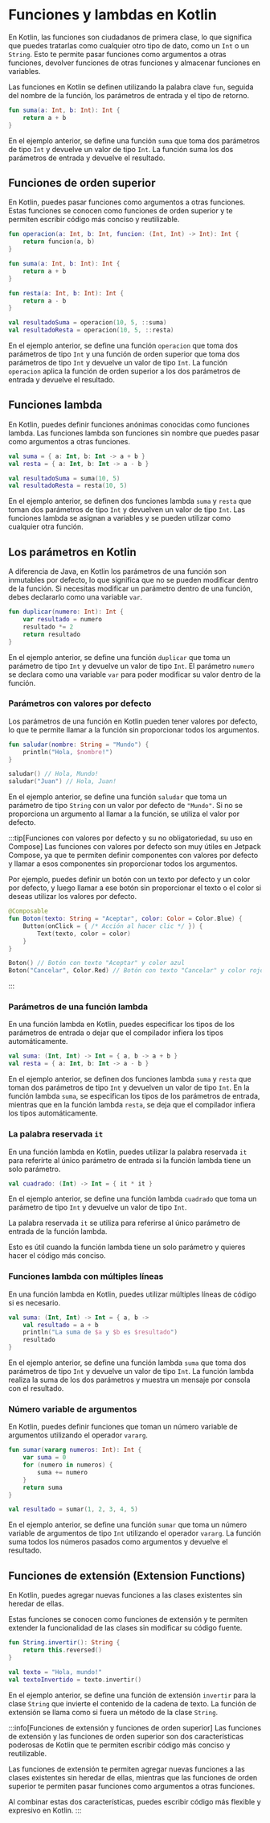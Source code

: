 
# Funciones y lambdas en Kotlin

En Kotlin, las funciones son ciudadanos de primera clase, lo que significa que puedes tratarlas como cualquier otro tipo de dato, como un `Int` o un `String`. Esto te permite pasar funciones como argumentos a otras funciones, devolver funciones de otras funciones y almacenar funciones en variables. 

Las funciones en Kotlin se definen utilizando la palabra clave `fun`, seguida del nombre de la función, los parámetros de entrada y el tipo de retorno. 

```kotlin
fun suma(a: Int, b: Int): Int {
    return a + b
}
```

En el ejemplo anterior, se define una función `suma` que toma dos parámetros de tipo `Int` y devuelve un valor de tipo `Int`. La función suma los dos parámetros de entrada y devuelve el resultado.

## Funciones de orden superior

En Kotlin, puedes pasar funciones como argumentos a otras funciones. Estas funciones se conocen como funciones de orden superior y te permiten escribir código más conciso y reutilizable. 

```kotlin
fun operacion(a: Int, b: Int, funcion: (Int, Int) -> Int): Int {
    return funcion(a, b)
}

fun suma(a: Int, b: Int): Int {
    return a + b
}

fun resta(a: Int, b: Int): Int {
    return a - b
}

val resultadoSuma = operacion(10, 5, ::suma)
val resultadoResta = operacion(10, 5, ::resta)
```

En el ejemplo anterior, se define una función `operacion` que toma dos parámetros de tipo `Int` y una función de orden superior que toma dos parámetros de tipo `Int` y devuelve un valor de tipo `Int`. La función `operacion` aplica la función de orden superior a los dos parámetros de entrada y devuelve el resultado.

## Funciones lambda

En Kotlin, puedes definir funciones anónimas conocidas como funciones lambda. Las funciones lambda son funciones sin nombre que puedes pasar como argumentos a otras funciones. 

```kotlin
val suma = { a: Int, b: Int -> a + b }
val resta = { a: Int, b: Int -> a - b }

val resultadoSuma = suma(10, 5)
val resultadoResta = resta(10, 5)
```

En el ejemplo anterior, se definen dos funciones lambda `suma` y `resta` que toman dos parámetros de tipo `Int` y devuelven un valor de tipo `Int`. Las funciones lambda se asignan a variables y se pueden utilizar como cualquier otra función.

## Los parámetros en Kotlin

A diferencia de Java, en Kotlin los parámetros de una función son inmutables por defecto, lo que significa que no se pueden modificar dentro de la función. Si necesitas modificar un parámetro dentro de una función, debes declararlo como una variable `var`.

```kotlin
fun duplicar(numero: Int): Int {
    var resultado = numero
    resultado *= 2
    return resultado
}
```

En el ejemplo anterior, se define una función `duplicar` que toma un parámetro de tipo `Int` y devuelve un valor de tipo `Int`. El parámetro `numero` se declara como una variable `var` para poder modificar su valor dentro de la función.

### Parámetros con valores por defecto

Los parámetros de una función en Kotlin pueden tener valores por defecto, lo que te permite llamar a la función sin proporcionar todos los argumentos.

```kotlin
fun saludar(nombre: String = "Mundo") {
    println("Hola, $nombre!")
}

saludar() // Hola, Mundo!
saludar("Juan") // Hola, Juan!
```

En el ejemplo anterior, se define una función `saludar` que toma un parámetro de tipo `String` con un valor por defecto de `"Mundo"`. Si no se proporciona un argumento al llamar a la función, se utiliza el valor por defecto.

:::tip[Funciones con valores por defecto y su no obligatoriedad, su uso en Compose]
Las funciones con valores por defecto son muy útiles en Jetpack Compose, ya que te permiten definir componentes con valores por defecto y llamar a esos componentes sin proporcionar todos los argumentos.

Por ejemplo, puedes definir un botón con un texto por defecto y un color por defecto, y luego llamar a ese botón sin proporcionar el texto o el color si deseas utilizar los valores por defecto.

```kotlin
@Composable
fun Boton(texto: String = "Aceptar", color: Color = Color.Blue) {
    Button(onClick = { /* Acción al hacer clic */ }) {
        Text(texto, color = color)
    }
}

Boton() // Botón con texto "Aceptar" y color azul
Boton("Cancelar", Color.Red) // Botón con texto "Cancelar" y color rojo
```
:::

### Parámetros de una función lambda

En una función lambda en Kotlin, puedes especificar los tipos de los parámetros de entrada o dejar que el compilador infiera los tipos automáticamente.

```kotlin
val suma: (Int, Int) -> Int = { a, b -> a + b }
val resta = { a: Int, b: Int -> a - b }
```

En el ejemplo anterior, se definen dos funciones lambda `suma` y `resta` que toman dos parámetros de tipo `Int` y devuelven un valor de tipo `Int`. En la función lambda `suma`, se especifican los tipos de los parámetros de entrada, mientras que en la función lambda `resta`, se deja que el compilador infiera los tipos automáticamente.

### La palabra reservada `it`

En una función lambda en Kotlin, puedes utilizar la palabra reservada `it` para referirte al único parámetro de entrada si la función lambda tiene un solo parámetro.

```kotlin
val cuadrado: (Int) -> Int = { it * it }
```

En el ejemplo anterior, se define una función lambda `cuadrado` que toma un parámetro de tipo `Int` y devuelve un valor de tipo `Int`. 

La palabra reservada `it` se utiliza para referirse al único parámetro de entrada de la función lambda.

Esto es útil cuando la función lambda tiene un solo parámetro y quieres hacer el código más conciso.

### Funciones lambda con múltiples líneas

En una función lambda en Kotlin, puedes utilizar múltiples líneas de código si es necesario. 

```kotlin
val suma: (Int, Int) -> Int = { a, b ->
    val resultado = a + b
    println("La suma de $a y $b es $resultado")
    resultado
}
```

En el ejemplo anterior, se define una función lambda `suma` que toma dos parámetros de tipo `Int` y devuelve un valor de tipo `Int`. La función lambda realiza la suma de los dos parámetros y muestra un mensaje por consola con el resultado.

### Número variable de argumentos

En Kotlin, puedes definir funciones que toman un número variable de argumentos utilizando el operador `vararg`.

```kotlin
fun sumar(vararg numeros: Int): Int {
    var suma = 0
    for (numero in numeros) {
        suma += numero
    }
    return suma
}

val resultado = sumar(1, 2, 3, 4, 5)
```

En el ejemplo anterior, se define una función `sumar` que toma un número variable de argumentos de tipo `Int` utilizando el operador `vararg`. La función suma todos los números pasados como argumentos y devuelve el resultado.

## Funciones de extensión (Extension Functions)

En Kotlin, puedes agregar nuevas funciones a las clases existentes sin heredar de ellas. 

Estas funciones se conocen como funciones de extensión y te permiten extender la funcionalidad de las clases sin modificar su código fuente.

```kotlin
fun String.invertir(): String {
    return this.reversed()
}

val texto = "Hola, mundo!"
val textoInvertido = texto.invertir()
```

En el ejemplo anterior, se define una función de extensión `invertir` para la clase `String` que invierte el contenido de la cadena de texto. La función de extensión se llama como si fuera un método de la clase `String`.

:::info[Funciones de extensión y funciones de orden superior]
Las funciones de extensión y las funciones de orden superior son dos características poderosas de Kotlin que te permiten escribir código más conciso y reutilizable.

Las funciones de extensión te permiten agregar nuevas funciones a las clases existentes sin heredar de ellas, mientras que las funciones de orden superior te permiten pasar funciones como argumentos a otras funciones.

Al combinar estas dos características, puedes escribir código más flexible y expresivo en Kotlin.
:::
